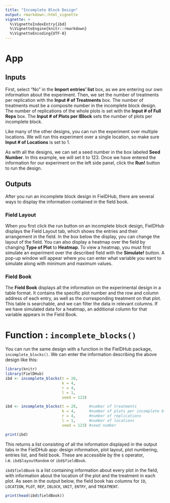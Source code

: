 ```yaml
---
title: "Incomplete Block Design"
output: rmarkdown::html_vignette
vignette: >
  %\VignetteIndexEntry{ibd}
  %\VignetteEngine{knitr::rmarkdown}
  %\VignetteEncoding{UTF-8}
---
```


# App

## Inputs
First, select "No" in the **Import entries' list** box, as we are entering our own information about the experiment. 
Then, we set the number of treatments per replication with the **Input # of Treatments** box. The number of treatments must be a composite number in the incomplete block design. The number of replications of the whole plots is set with the **Input # of Full Reps** box. The **Input # of Plots per IBlock** sets the number of plots per incomplete block.

Like many of the other designs, you can run the experiment over multiple locations. We will run this experiment over a single location, so make sure **Input # of Locations** is set to 1.

As with all the designs, we can set a seed number in the box labeled **Seed Number**. In this example, we will set it to 123. 
Once we have entered the information for our experiment on the left side panel, click the **Run!** button to run the design. 

## Outputs
After you run an incomplete block design in FielDHub, there are several ways to display the information contained in the field book. 

### Field Layout
When you first click the run button on an incomplete block design, FielDHub displays the Field Layout tab, which shows the entries and their arrangement in the field. In the box below the display, you can change the layout of the field. 
You can also display a heatmap over the field by changing **Type of Plot** to **Heatmap**. To view a heatmap, you must first simulate an experiment over the described field with the **Simulate!** button. A pop-up window will appear where you can enter what variable you want to simulate along with minimum and maximum values. 

### Field Book
The **Field Book** displays all the information on the experimental design in a table format. It contains the specific plot number and the row and column address of each entry, as well as the corresponding treatment on that plot. This table is searchable, and we can filter the data in relevant columns. If we have simulated data for a heatmap, an additional column for that variable appears in the Field Book. 

# Function : `incomplete_blocks()`

You can run the same design with a function in the FielDHub package, `incomplete_blocks()`. We can enter the information describing the above design like this:
```r
library(knitr)
library(FielDHub)
ibd <- incomplete_blocks(t = 28,
                         k = 4,
                         r = 4,
                         l = 1,
                         seed = 123)
```
```r
ibd <- incomplete_blocks(t = 28,     #number of treatments
                         k = 4,      #number of plots per incomplete blocks
                         r = 4,      #number of replications
                         l = 1,      #number of locations
                         seed = 123) #seed number
```
```r
print(ibd)
```
This returns a list consisting of all the information displayed in the output tabs in the FielDHub app: design information, plot layout, plot numbering, entries list, and field book. These are accessible by the `$` operator, i.e. `ibd$layoutRandom` or `ibd$fieldBook`. 

`ibd$fieldBook` is a list containing information about every plot in the field, with information about the location of the plot and the treatment in each plot. As seen in the output below, the field book has columns for `ID`, `LOCATION`, `PLOT`, `REP`, `IBLOCK`, `UNIT`, `ENTRY`, and `TREATMENT`.
```r
print(head(ibd$fieldBook))
```
